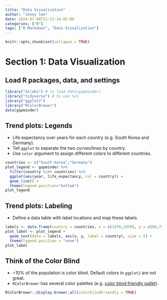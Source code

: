 ```yaml
---
title: "Data Visualization"
author: "Jenny lee"
date: 2024-07-08T21:13:14-05:00
categories: ["R"]
tags: ["R Markdown", "Data Visualization"]
---
```


```r
knitr::opts_chunk$set(collapse = TRUE)
```

# Section 1: Data Visualization

## Load R packages, data, and settings
```r
library("dslabs") # to load data(gapminder)
library("tidyverse") # to use %>%
library("ggplot2")
library("RColorBrewer")
data(gapminder)
```

## Trend plots: Legends
- Life expectancy over years for each country (e.g. South Korea and Germany).
- Tell `ggplot` to separate the two curves/lines by country.
- Use `color` argument to assign different colors to different countries.
```r
countries <- c("South Korea","Germany")
plot_legend <- gapminder %>% 
  filter(country %in% countries) %>% 
  ggplot(aes(year, life_expectancy, col = country)) +
  geom_line() +
  theme(legend.position="bottom")
plot_legend
```

## Trend plots: Labeling
- Define a data table with label locations and map these labels.
```r
labels <- data.frame(country = countries, x = c(1970,1970), y = c(60,75))
plot_label <- plot_legend + 
  geom_text(data = labels, aes(x, y, label = country), size = 5) + 
  theme(legend.position = "none") 
plot_label
```

## Think of the Color Blind
- ~10% of the population is color blind. Default colors in `ggplot2` are not great.
- `RColorBrewer` has several color palettes (e.g. [color blind friendly pallet](http://www.cookbook-r.com/Graphs/Colors_(ggplot2)/#a-colorblind-friendly-palette)).

```r
RColorBrewer::display.brewer.all(colorblindFriendly = TRUE)
```